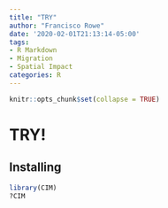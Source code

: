 ```yaml
---
title: "TRY"
author: "Francisco Rowe"
date: '2020-02-01T21:13:14-05:00'
tags:
- R Markdown
- Migration
- Spatial Impact
categories: R
---
```


```r
knitr::opts_chunk$set(collapse = TRUE)
```

# TRY!

## Installing
```r
library(CIM)
?CIM
```

